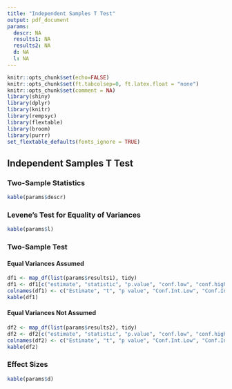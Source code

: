 ```yaml
---
title: "Independent Samples T Test"
output: pdf_document
params:
  descr: NA
  results1: NA
  results2: NA
  d: NA
  l: NA
---
```


```r
knitr::opts_chunk$set(echo=FALSE)
knitr::opts_chunk$set(ft.tabcolsep=0, ft.latex.float = "none")
knitr::opts_chunk$set(comment = NA)
library(shiny)
library(dplyr)
library(knitr)
library(rempsyc)
library(flextable)
library(broom)
library(purrr)
set_flextable_defaults(fonts_ignore = TRUE)
```

## Independent Samples T Test

### Two-Sample Statistics

```r
kable(params$descr)
```

### Levene's Test for Equality of Variances
```r
kable(params$l)
```


### Two-Sample Test
#### Equal Variances Assumed

```r
df1 <- map_df(list(params$results1), tidy)
df1 <- df1[c("estimate", "statistic", "p.value", "conf.low", "conf.high")]
colnames(df1) <- c("Estimate", "t", "p value", "Conf.Int.Low", "Conf.Int.High")
kable(df1)
```

#### Equal Variances Not Assumed

```r
df2 <- map_df(list(params$results2), tidy)
df2 <- df2[c("estimate", "statistic", "p.value", "conf.low", "conf.high")]
colnames(df2) <- c("Estimate", "t", "p value", "Conf.Int.Low", "Conf.Int.High")
kable(df2)
```

### Effect Sizes
```r
kable(params$d)
```
